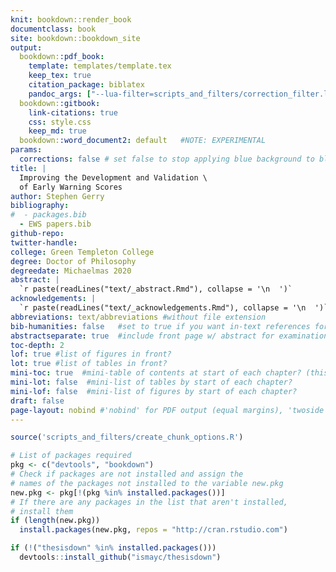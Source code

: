 ---
knit: bookdown::render_book
documentclass: book
site: bookdown::bookdown_site
output:
  bookdown::pdf_book:
    template: templates/template.tex
    keep_tex: true
    citation_package: biblatex
    pandoc_args: ["--lua-filter=scripts_and_filters/correction_filter.lua"] #comment out to stop applying blue background to inline corrections
  bookdown::gitbook:
    link-citations: true
    css: style.css
    keep_md: true
  bookdown::word_document2: default   #NOTE: EXPERIMENTAL
params:
  corrections: false # set false to stop applying blue background to blocks of corrections
title: |
  Improving the Development and Validation \
  of Early Warning Scores
author: Stephen Gerry
bibliography:
#  - packages.bib
  - EWS papers.bib
github-repo: 
twitter-handle: 
college: Green Templeton College
degree: Doctor of Philosophy
degreedate: Michaelmas 2020
abstract: |
  `r paste(readLines("text/_abstract.Rmd"), collapse = '\n  ')`
acknowledgements: |
  `r paste(readLines("text/_acknowledgements.Rmd"), collapse = '\n  ')`
abbreviations: text/abbreviations #without file extension
bib-humanities: false   #set to true if you want in-text references formatted as author-year
abstractseparate: true  #include front page w/ abstract for examination schools?
toc-depth: 2
lof: true #list of figures in front?
lot: true #list of tables in front?
mini-toc: true  #mini-table of contents at start of each chapter? (this just prepares it; you must also add \minitoc after the chapter titles)
mini-lot: false  #mini-list of tables by start of each chapter?
mini-lof: false  #mini-list of figures by start of each chapter?
draft: false
page-layout: nobind #'nobind' for PDF output (equal margins), 'twoside' for two-sided binding (mirror margins and blank pages), leave blank for one-sided binding (left margin > right margin)
---

<!-- NOTE ON COMPILING YOUR THESIS: 
- if you want to compile the whole thesis, click 'Build Book' over on the Build tab; if you just click 'knit' on Index.Rmd, it may just put "Placeholder" as text in individual chapters instead of compiling all the conten¨¨
- compiling your thesis will leave a lot of files in your working directory, mostly for the mini tables of content - you can run the command 'file.remove(list.files(pattern = ".log$|.maf$|.mtc"))' in the R console to remove them in one go
 -->


```{r create_chunk_options, include=FALSE}
source('scripts_and_filters/create_chunk_options.R')
```
<!-- NOTE ON CREATING NEW CHUNK OPTIONS: 
- include the create_chunk_options chunk above at the top of your index.Rmd file
- this adds code to create additional chunk options you need (e.g. for adding author references to the quotes you see at the top of chapter 1 and 4 with r markdown rather than latex syntax)
- if you need to create additional chunk options for your own purposes, I recommend you do it in the file scripts/create_chunk_options.R to avoid clutter in index.Rmd
-->

```{r package_check, include=FALSE}
# List of packages required
pkg <- c("devtools", "bookdown")
# Check if packages are not installed and assign the
# names of the packages not installed to the variable new.pkg
new.pkg <- pkg[!(pkg %in% installed.packages())]
# If there are any packages in the list that aren't installed,
# install them
if (length(new.pkg))
  install.packages(new.pkg, repos = "http://cran.rstudio.com")

if (!("thesisdown" %in% installed.packages()))
  devtools::install_github("ismayc/thesisdown")
```










